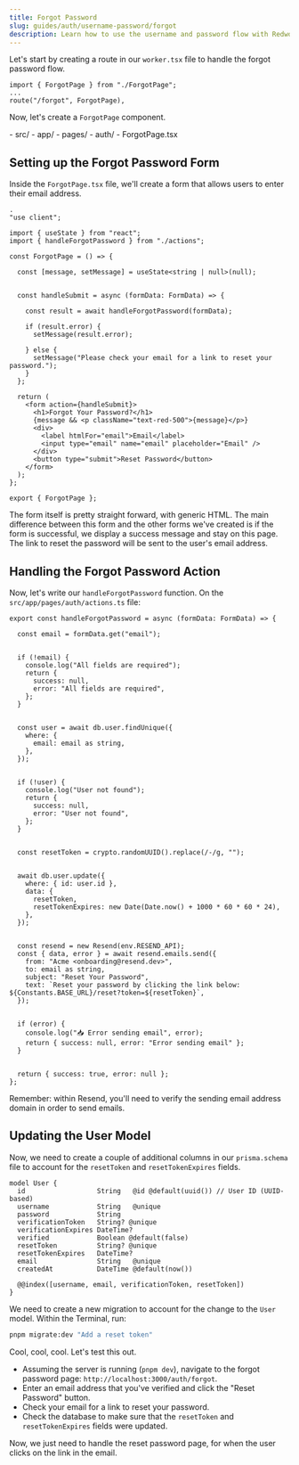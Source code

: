 ```yaml
---
title: Forgot Password
slug: guides/auth/username-password/forgot
description: Learn how to use the username and password flow with RedwoodJS.
---
```



Let's start by creating a route in our `worker.tsx` file to handle the forgot password flow.

```tsx title="src/app/pages/auth/worker.tsx" showLineNumbers={false}
import { ForgotPage } from "./ForgotPage";
...
route("/forgot", ForgotPage),
```

Now, let's create a `ForgotPage` component.

<FileTree>
- src/
  - app/
    - pages/
      - auth/
        - ForgotPage.tsx
</FileTree>

## Setting up the Forgot Password Form

Inside the `ForgotPage.tsx` file, we'll create a form that allows users to enter their email address.

```tsx title="src/app/pages/auth/ForgotPage.tsx" {"1. We're using the client component in order to track state": 1} {"2. We're using state to display a message to the user": 8} {"3. This function gets called when the form is submitted": 11} {"4. We're calling the handleForgotPassword action on the server": 13} {"5. If there's an error, we display the error message": 15} {"6. If it's successful, we display a success message": 18}
.
"use client";

import { useState } from "react";
import { handleForgotPassword } from "./actions";

const ForgotPage = () => {

  const [message, setMessage] = useState<string | null>(null);


  const handleSubmit = async (formData: FormData) => {

    const result = await handleForgotPassword(formData);

    if (result.error) {
      setMessage(result.error);

    } else {
      setMessage("Please check your email for a link to reset your password.");
    }
  };

  return (
    <form action={handleSubmit}>
      <h1>Forgot Your Password?</h1>
      {message && <p className="text-red-500">{message}</p>}
      <div>
        <label htmlFor="email">Email</label>
        <input type="email" name="email" placeholder="Email" />
      </div>
      <button type="submit">Reset Password</button>
    </form>
  );
};

export { ForgotPage };
```

The form itself is pretty straight forward, with generic HTML. The main difference between this form and the other forms we've created is if the form is successful, we display a success message and stay on this page. The link to reset the password will be sent to the user's email address.

## Handling the Forgot Password Action

Now, let's write our `handleForgotPassword` function. On the `src/app/pages/auth/actions.ts` file:

```tsx title="src/app/pages/auth/actions.ts" {"1. Take the form data and get the email address": 2} {"2. Validate the form": 5} {"3. Look for the email address in the database": 14} {"4. If the email address is not found, return an error": 21} {"5. Create a reset token": 30} {"6. Update the user with the reset token and expire date": 33} {"7. If there was an error sending the email, return it": 51} {"8. Send the reset token to the user's email address": 42} {"8. Return a success message": 57} startLineNumber={135}
export const handleForgotPassword = async (formData: FormData) => {

  const email = formData.get("email");


  if (!email) {
    console.log("All fields are required");
    return {
      success: null,
      error: "All fields are required",
    };
  }


  const user = await db.user.findUnique({
    where: {
      email: email as string,
    },
  });


  if (!user) {
    console.log("User not found");
    return {
      success: null,
      error: "User not found",
    };
  }


  const resetToken = crypto.randomUUID().replace(/-/g, "");


  await db.user.update({
    where: { id: user.id },
    data: {
      resetToken,
      resetTokenExpires: new Date(Date.now() + 1000 * 60 * 60 * 24),
    },
  });


  const resend = new Resend(env.RESEND_API);
  const { data, error } = await resend.emails.send({
    from: "Acme <onboarding@resend.dev>",
    to: email as string,
    subject: "Reset Your Password",
    text: `Reset your password by clicking the link below: ${Constants.BASE_URL}/reset?token=${resetToken}`,
  });


  if (error) {
    console.log("📥 Error sending email", error);
    return { success: null, error: "Error sending email" };
  }


  return { success: true, error: null };
};
```

<Aside type="caution" title="Sending Emails within Resend">
Remember: within Resend, you'll need to verify the sending email address domain in order to send emails.
</Aside>

## Updating the User Model

Now, we need to create a couple of additional columns in our `prisma.schema` file to account for the `resetToken` and `resetTokenExpires` fields.

```prisma title="prisma.schema" {8-9, 13}
model User {
  id                  String   @id @default(uuid()) // User ID (UUID-based)
  username            String   @unique
  password            String
  verificationToken   String? @unique
  verificationExpires DateTime?
  verified            Boolean @default(false)
  resetToken          String? @unique
  resetTokenExpires   DateTime?
  email               String   @unique
  createdAt           DateTime @default(now())

  @@index([username, email, verificationToken, resetToken])
}
```

We need to create a new migration to account for the change to the `User` model. Within the Terminal, run:

```bash
pnpm migrate:dev "Add a reset token"
```

Cool, cool, cool. Let's test this out.

- Assuming the server is running (`pnpm dev`), navigate to the forgot password page: `http://localhost:3000/auth/forgot`.
- Enter an email address that you've verified and click the "Reset Password" button.
- Check your email for a link to reset your password.
- Check the database to make sure that the `resetToken` and `resetTokenExpires` fields were updated.

Now, we just need to handle the reset password page, for when the user clicks on the link in the email.





